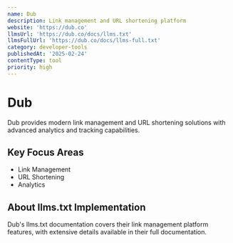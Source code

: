 ```yaml
---
name: Dub
description: Link management and URL shortening platform
website: 'https://dub.co'
llmsUrl: 'https://dub.co/docs/llms.txt'
llmsFullUrl: 'https://dub.co/docs/llms-full.txt'
category: developer-tools
publishedAt: '2025-02-24'
contentType: tool
priority: high
---
```


# Dub

Dub provides modern link management and URL shortening solutions with advanced analytics and tracking capabilities.

## Key Focus Areas

- Link Management
- URL Shortening
- Analytics

## About llms.txt Implementation

Dub's llms.txt documentation covers their link management platform features, with extensive details available in their full documentation.
